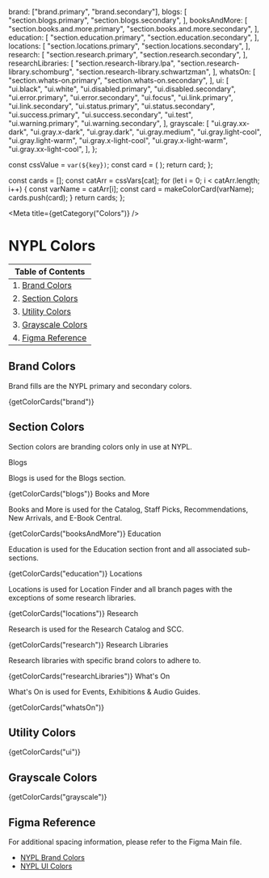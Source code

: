

  brand: ["brand.primary", "brand.secondary"],
  blogs: [
    "section.blogs.primary",
    "section.blogs.secondary",
  ],
  booksAndMore: [
    "section.books.and.more.primary",
    "section.books.and.more.secondary",
  ],
  education: [
    "section.education.primary",
    "section.education.secondary",
  ],
  locations: [
    "section.locations.primary",
    "section.locations.secondary",
  ],
  research: [
    "section.research.primary",
    "section.research.secondary",
  ],
  researchLibraries: [
    "section.research-library.lpa",
    "section.research-library.schomburg",
    "section.research-library.schwartzman",
  ],
  whatsOn: [
    "section.whats-on.primary",
    "section.whats-on.secondary",
  ],
  ui: [
    "ui.black",
    "ui.white",
    "ui.disabled.primary",
    "ui.disabled.secondary",
    "ui.error.primary",
    "ui.error.secondary",
    "ui.focus",
    "ui.link.primary",
    "ui.link.secondary",
    "ui.status.primary",
    "ui.status.secondary",
    "ui.success.primary",
    "ui.success.secondary",
    "ui.test",
    "ui.warning.primary",
    "ui.warning.secondary",
  ],
  grayscale: [
    "ui.gray.xx-dark",
    "ui.gray.x-dark",
    "ui.gray.dark",
    "ui.gray.medium",
    "ui.gray.light-cool",
    "ui.gray.light-warm",
    "ui.gray.x-light-cool",
    "ui.gray.x-light-warm",
    "ui.gray.xx-light-cool",
  ],
};

  const cssValue = `var(${key})`;
  const card = (
    <ColorCard backgroundColor={key} colorName={key} key={key} />
  );
  return card;
};

  const cards = [];
  const catArr = cssVars[cat];
  for (let i = 0; i < catArr.length; i++) {
    const varName = catArr[i];
    const card = makeColorCard(varName);
    cards.push(card);
  }
  return cards;
};

<Meta title={getCategory("Colors")} />

# NYPL Colors

| Table of Contents                        |
| ---------------------------------------- |
| 1. [Brand Colors](#brand-colors)         |
| 2. [Section Colors](#section-colors)     |
| 3. [Utility Colors](#utility-colors)     |
| 3. [Grayscale Colors](#grayscale-colors) |
| 4. [Figma Reference](#figma-reference)   |

## Brand Colors

Brand fills are the NYPL primary and secondary colors.

<Canvas>
  <DSProvider>
    <SimpleGrid columns={1}>{getColorCards("brand")}</SimpleGrid>
  </DSProvider>
</Canvas>

## Section Colors

Section colors are branding colors only in use at NYPL.

<Canvas>
  <DSProvider>
    <Heading>Blogs</Heading>
    <p>Blogs is used for the Blogs section.</p>
    <SimpleGrid columns={1}>{getColorCards("blogs")}</SimpleGrid>
  </DSProvider>
</Canvas>

<Canvas>
  <DSProvider>
    <Heading>Books and More</Heading>
    <p>
      Books and More is used for the Catalog, Staff Picks, Recommendations, New
      Arrivals, and E-Book Central.
    </p>
    <SimpleGrid columns={1}>{getColorCards("booksAndMore")}</SimpleGrid>
  </DSProvider>
</Canvas>

<Canvas>
  <DSProvider>
    <Heading>Education</Heading>
    <p>
      Education is used for the Education section front and all associated
      sub-sections.
    </p>
    <SimpleGrid columns={1}>{getColorCards("education")}</SimpleGrid>
  </DSProvider>
</Canvas>

<Canvas>
  <DSProvider>
    <Heading>Locations</Heading>
    <p>
      Locations is used for Location Finder and all branch pages with the
      exceptions of some research libraries.
    </p>
    <SimpleGrid columns={1}>{getColorCards("locations")}</SimpleGrid>
  </DSProvider>
</Canvas>

<Canvas>
  <DSProvider>
    <Heading>Research</Heading>
    <p>Research is used for the Research Catalog and SCC.</p>
    <SimpleGrid columns={1}>{getColorCards("research")}</SimpleGrid>
  </DSProvider>
</Canvas>

<Canvas>
  <DSProvider>
    <Heading>Research Libraries</Heading>
    <p>Research libraries with specific brand colors to adhere to.</p>
    <SimpleGrid columns={1}>{getColorCards("researchLibraries")}</SimpleGrid>
  </DSProvider>
</Canvas>

<Canvas>
  <DSProvider>
    <Heading>What's On</Heading>
    <p>What's On is used for Events, Exhibitions &amp; Audio Guides.</p>
    <SimpleGrid columns={1}>{getColorCards("whatsOn")}</SimpleGrid>
  </DSProvider>
</Canvas>

## Utility Colors

<Canvas>
  <DSProvider>
    <SimpleGrid columns={1}>{getColorCards("ui")}</SimpleGrid>
  </DSProvider>
</Canvas>

## Grayscale Colors

<Canvas>
  <DSProvider>
    <SimpleGrid columns={1}>{getColorCards("grayscale")}</SimpleGrid>
  </DSProvider>
</Canvas>

## Figma Reference

For additional spacing information, please refer to the Figma Main file.

- [NYPL Brand Colors](https://www.figma.com/file/qShodlfNCJHb8n03IFyApM/Main?node-id=15454%3A47007)
- [NYPL UI Colors](https://www.figma.com/file/qShodlfNCJHb8n03IFyApM/Main?node-id=47083%3A27674)

